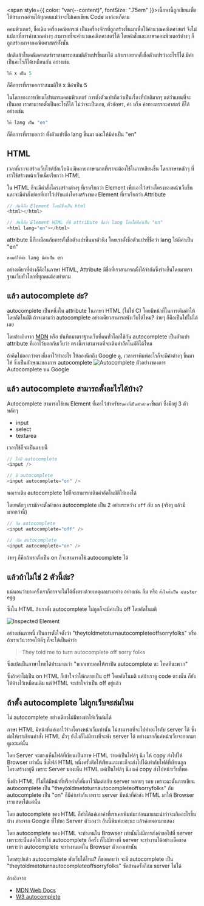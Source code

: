 

<span style={{ color: "var(--content)", fontSize: ".75em" }}>เนื้อหานี้ถูกเขียนเพื่อให้สามารถอ่านได้ทุกคนแม้ว่าจะไม่เคยเขียน Code มาก่อนก็ตาม</span>

คอมพิวเตอร์, ชื่อเดิม เครื่องคณิตกรณ์ เป็นเครื่องจักรที่ถูกสร้างขึ้นมาเพื่อใช้คำนวณคณิตศาสตร์ จึงไม่แปลกที่การคำนวณต่างๆ สามารถที่จะคำนวณคณิตศาสตร์ได้ โดยคำสั่งและภาษาคอมพิวเตอร์ต่างๆ ก็ถูกสร้างมาจากคณิตศาสตร์ทั้งนั้น

ปกติแล้วในคณิตศาสตร์เราสามารถสมมติตัวแปรขึ้นมาได้ แล้วเราอยากตั้งชื่อตัวแปรว่าอะไรก็ได้ มีค่าเป็นอะไรก็ได้เหมือนกัน อย่างเช่น
```javascript
ให้ x เป็น 5
```
ก็คือการที่เราบอกว่าสมมติให้ x มีค่าเป็น 5

ในโลกของการเขียนโปรแกรมคอมพิวเตอร์ การตั้งตัวแปรถือว่าเป็นเรื่องที่ปกติมากๆ แต่ว่าแทนที่จะเป็นเลข เราสามารถตั้งเป็นอะไรก็ได้ ไม่ว่าจะเป็นเลข, ตัวอักษร, คำ หรือ ค่าทางตรรกะศาสตร์ ก็ได้ อย่างเช่น
```javascript
ให้ lang เป็น "en"
```
ก็คือการที่เราบอกว่า ตั้งตัวแปรชื่อ lang ขึ้นมา และให้มีค่าเป็น "en"

## HTML
เวลาที่เราจะสร้างเว็บไซต์ซักเว็บนึง มีหลายภาษามากที่เราจะต้องใช้ในการเขียนขึ้น โดยภาษาหลักๆ ที่เราใช้สร้างหน้าเว็บเนี่ยเรียกว่า HTML

ใน HTML ก็จะมีคำสั่งโครงสร้างต่างๆ ที่เราเรียกว่า Element เพื่อเอาไว้สร้างโครงของหน้าเว็บขึ้น และจะมีคำสั่งย่อยที่เอาไว้ปรับแต่งโครงสร้างของ Element ที่เราเรียกว่า Attribute
```javascript
// อันนี้คือ Element โดยมีชื่อเป็น html
<html></html>

// อันนี้คือ Element HTML ที่มี attribute ชื่อว่า lang โดยให้มีค่าเป็น "en"
<html lang="en"></html>
```

attribute นี้ก็เหมือนกับการตั้งชื่อตัวแปรขึ้นมาตัวนึง โดยเราตั้งชื่อตัวแปรที่ชื่อว่า lang ให้มีค่าเป็น "en"
```javascript
สมมติให้ค่า lang มีค่าเป็น en
```

อย่างเดียวที่ต่างก็คือในภาษา HTML, Attribute มีชื่อที่เราสามารถตั้งได้จำกัดซึ่งร่างขึ้นโดยมาตราฐานเว็บทั่วโลกที่ทุกคนต้องทำตาม


## แล้ว autocomplete ล่ะ?
autocomplete เป็นหนึ่งใน attribute ในภาษา HTML (ไม่ใช่ C) โดยมีหน้าที่ในการเติมคำให้โดยอัตโนมัติ ถ้าจะถามว่า autocomplete อย่างเดียวสามารถพังเว็บได้ไหม? ง่ายๆ ก็คือเป็นไปไม่ได้เลย

โดยอ้างอิงจาก [MDN](https://developer.mozilla.org/en-US/docs/Web/HTML/Attributes/autocomplete) หรือ บันทึกมาตราฐานเว็บที่คนทั่วโลกใช้กัน autocomplete เป็นตัวแปร attribute ที่เอาไว้บอกกับเว็บว่า ตรงนี้เราสามารถที่จะเติมคำอัตโนมัติได้ไหม

ถ้าคิดไม่ออกว่าตรงนี้เอาไว้ทำอะไร ให้ลองนึกถึง Google ดู, เวลาเราพิมพ์อะไรก็จะมีคำต่างๆ ขึ้นมาให้ ซึ่งเป็นลักษณะของการ autocomplete
<Image src="/assets/content/autocomplete-never-break-web/autocomplete.png" alt="Autocomplete" />
ตัวอย่างของการ Autocomplete บน Google

## แล้ว autocomplete สามารถตั้งอะไรได้บ้าง?
Autocomplete สามารถใช้บน Element ที่เอาไว้สำหรับ`รับคำที่เป็นตัวอักษร`ขึ้นมา ซึ่งมีอยู่ 3 ตัวหลักๆ
* input
* select
* textarea

เวลาใช้ก็จะเป็นแบบนี้
```javascript
// ไม่มี autocomplete
<input />

// มี autocomplete
<input autocomplete="on" />
```

พอเราเติม autocomplete ไปก็จะสามารถเติมคำอัตโนมัติให้เองได้

โดยหลักๆ เรามักจะตั้งค่าของ autocomplete เป็น 2 อย่างระหว่าง `off` กับ `on` (จริงๆ แล้วมีมากกว่านี้)

```javascript
// ปิด autocomplete
<input autocomplete="off" />

// เปิด autocomplete
<input autocomplete="on" />
```

ง่ายๆ ก็คือถ้าเราตั้งเป็น on ก็จะสามารถใช้ autocomplete ได้

## แล้วถ้าไม่ใช่ 2 ตัวนี้ล่ะ?
แน่นอนว่าบางครั้งเราก็อาจจะไม่ได้ตั้งตรงด้วยเหตุผลบางอย่าง อย่างเช่น ลืม หรือ `ตั้งใจตั้งเป็น easter egg`

ซึ่งใน HTML ถ้าเราตั้ง autocomplete ไม่ถูกก็จะมีค่าเป็น off โดยอัตโนมติ

<Image src="/assets/content/autocomplete-never-break-web/inspected.png" alt="Inspected Element" />

อย่างเช่นภาพนี้ เป็นการตั้งใจตั้งว่า "theytoldmetoturnautocompleteoffsorryfolks" หรือถ้าเราเว้นวรรคให้ดีๆ ก็จะได้เป็นคำว่า 
<Blockquote author="autocomplete">
    They told me to turn autocomplete off sorry folks
</Blockquote>

ซึ่งแปลเป็นภาษาไทยได้ประมาณว่า "พวกเขาบอกให้เราปิด autocomplete ซะ โทดทีนะพวก"

ซึ่งถ้าค่าไม่เป็น on HTML ก็เข้าใจว่าให้กลายเป็น off โดยอัตโนมติ แต่ถ้าเราดู code ตรงนั้น ก็ยังให้ค้างไว้เหมือนเดิม แต่ HTML จะเข้าใจว่าเป็น off อยู่แล้ว

## ถ้าตั้ง autocomplete ไม่ถูกเว็บจะล่มไหม
ไม่ autocomplete อย่างเดียวไม่มีทางทำให้เว็บล่มได้

ภาษา HTML มีหน้าที่แค่เอาไว้ร่างโครงหน้าเว็บเท่านั้น ไม่สามารถที่จะไปทำอะไรกับ server ได้ ซึ่งต่อให้เราเขียนคำสั่ง HTML มั่วๆ ยังไงก็ไม่มีทางที่จะพัง server ได้ อย่างมากก็แค่หน้าเว็บจะออกมาดูเละแค่นั้น

โดย Server จะมองเห็นไฟล์ที่เขียนเป็นภาษ HTML ว่าแค่เป็นไฟล์ๆ นึง ให้ copy ส่งไปให้ Browser เท่านั้น ซึ่งไฟล์ HTML หนึ่งครั้งต่ิอให้เขียนเละเทะก็จะส่งไปได้เท่ากับไฟล์ที่เขียนถูกโครงสร้างอยู่ดี เพราะ Server มองเห็น HTML แค่เป็นไฟล์ๆ นึง แค่ copy ส่งไปหน้าเว็บก็พอ

ซึ่งตัว HTML ก็ไม่ได้มีหน้าที่หรือคำสั่งที่เอาไว้ติดต่อกับ server หลายๆ รอบ เพราะฉะนั้นการเขียน autocomplete เป็น "theytoldmetoturnautocompleteoffsorryfolks" กับ autocomplete เป็น "on" ก็มีค่าเท่ากัน เพราะ server มีหน้าที่ค่าส่ง HTML มาให้ Browser เราแสดงได้แค่นั้น

โดย autocomplete ของ HTML ก็ทำได้แค่เอาค่าที่เราเคยพิมพ์มาก่อนมาแนะนำว่าจะเกิดอะไรขึ้นบ้าง ต่างจาก Google ที่ไปขอ Server ตัวเองว่า อันนี้พิมพ์เยอะนะ แล้วค่อยเอามาแสดง

โดย autocomplete ของ HTML จะทำงานใน Browser เท่านั้นไม่มีการส่งคำขอไปที่ server เพราะฮะนั้นต่อให้เราใช้ autocomplete กี่ครั้ง ก็ไม่มีทางที่ server จะทำงานได้อย่างเด็ดขาด เพราะว่า autocomplete จะทำงานแค่ใน Browser ตัวเองเท่านั้น

โดยสรุปแล้ว autocomplete พังเว็บได้ไหม? ก็ขอตอบว่า จะมี autocomplete เป็น "theytoldmetoturnautocompleteoffsorryfolks" ซักล้านครั้งก็ล่ม server ไม่ได้

<Kyubey />

อ้างอิงจาก
* [MDN Web Docs](https://developer.mozilla.org/en-US/docs/Web/HTML/Attributes/autocomplete)
* [W3 autocomplete](https://www.w3.org/WAI/WCAG21/Techniques/html/H98)